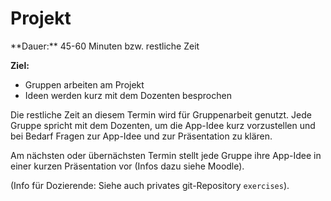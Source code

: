 
# Projekt

<Callout>
  **Dauer:** 45-60 Minuten bzw. restliche Zeit

  **Ziel:** 
  - Gruppen arbeiten am Projekt
  - Ideen werden kurz mit dem Dozenten besprochen  
</Callout>

Die restliche Zeit an diesem Termin wird für Gruppenarbeit 
genutzt. Jede Gruppe spricht mit dem Dozenten, um die
App-Idee kurz vorzustellen und bei Bedarf Fragen zur App-Idee
und zur Präsentation zu klären.

Am nächsten oder übernächsten Termin stellt jede Gruppe 
ihre App-Idee in einer kurzen Präsentation vor (Infos 
dazu siehe Moodle).

(Info für Dozierende: Siehe auch privates git-Repository 
`exercises`).